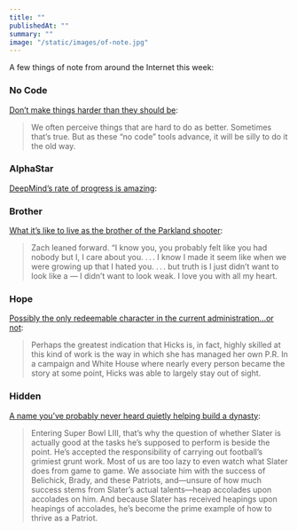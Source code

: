 ```yaml
---
title: ""
publishedAt: ""
summary: ""
image: "/static/images/of-note.jpg"
---
```


A few things of note from around the Internet this week:

### No Code

[Don’t make things harder than they should
be](https://medium.com/@rrhoover/the-rise-of-no-code-e733d7c0944d):

> We often perceive things that are hard to do as better. Sometimes
> that’s true. But as these “no code” tools advance, it will be silly to
> do it the old way.

### AlphaStar

[DeepMind’s rate of progress is
amazing](https://deepmind.com/blog/alphastar-mastering-real-time-strategy-game-starcraft-ii/):

### Brother

[What it’s like to live as the brother of the Parkland
shooter](https://www.washingtonpost.com/news/local/wp/2019/01/25/feature/his-brother-confessed-to-gunning-down-17-people-in-parkland-but-hes-the-only-family-zach-cruz-has-left/?utm_term=.e8894836ff6c):

> Zach leaned forward. “I know you, you probably felt like you had
> nobody but I, I care about you. . . . I know I made it seem like when
> we were growing up that I hated you. . . . but truth is I just didn’t
> want to look like a — I didn’t want to look weak. I love you with all
> my heart.

### Hope

[Possibly the only redeemable character in the current administration…or
not](https://www.vanityfair.com/news/2019/01/hope-hicks-west-wing-alum-begins-her-second-act):

> Perhaps the greatest indication that Hicks is, in fact, highly skilled
> at this kind of work is the way in which she has managed her own P.R.
> In a campaign and White House where nearly every person became the
> story at some point, Hicks was able to largely stay out of sight.

### Hidden

[A name you’ve probably never heard quietly helping build a
dynasty](https://www.theringer.com/nfl/2019/1/29/18201377/matthew-slater-patriots-special-teams-coin-toss-super-bowl-liii):

> Entering Super Bowl LIII, that’s why the question of whether Slater is
> actually good at the tasks he’s supposed to perform is beside the
> point. He’s accepted the responsibility of carrying out football’s
> grimiest grunt work. Most of us are too lazy to even watch what Slater
> does from game to game. We associate him with the success of
> Belichick, Brady, and these Patriots, and—unsure of how much success
> stems from Slater’s actual talents—heap accolades upon accolades on
> him. And because Slater has received heapings upon heapings of
> accolades, he’s become the prime example of how to thrive as a
> Patriot.


